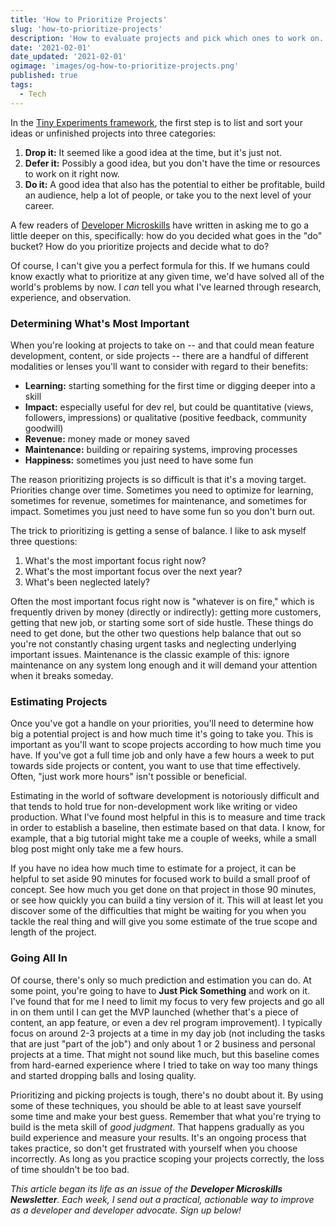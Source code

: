 ```yaml
---
title: 'How to Prioritize Projects'
slug: 'how-to-prioritize-projects'
description: 'How to evaluate projects and pick which ones to work on.'
date: '2021-02-01'
date_updated: '2021-02-01'
ogimage: 'images/og-how-to-prioritize-projects.png'
published: true
tags:
  - Tech
---
```



<GuideBanner />

In the [Tiny Experiments framework](/how-to-finish-what-you-start), the first step is to list and sort your ideas or unfinished projects into three categories:

1. **Drop it:** It seemed like a good idea at the time, but it's just not.
2. **Defer it:** Possibly a good idea, but you don't have the time or resources to work on it right now.
3. **Do it:** A good idea that also has the potential to either be profitable, build an audience, help a lot of people, or take you to the next level of your career.

A few readers of [Developer Microskills](https://developermicroskills.com) have written in asking me to go a little deeper on this, specifically: how do you decided what goes in the "do" bucket? How do you prioritize projects and decide what to do?

Of course, I can't give you a perfect formula for this. If we humans could know exactly what to prioritize at any given time, we'd have solved all of the world's problems by now. I _can_ tell you what I've learned through research, experience, and observation.

### Determining What's Most Important

When you're looking at projects to take on -- and that could mean feature development, content, or side projects -- there are a handful of different modalities or lenses you'll want to consider with regard to their benefits:

- **Learning:** starting something for the first time or digging deeper into a skill
- **Impact:** especially useful for dev rel, but could be quantitative (views, followers, impressions) or qualitative (positive feedback, community goodwill)
- **Revenue:** money made or money saved
- **Maintenance:** building or repairing systems, improving processes
- **Happiness:** sometimes you just need to have some fun

The reason prioritizing projects is so difficult is that it's a moving target. Priorities change over time. Sometimes you need to optimize for learning, sometimes for revenue, sometimes for maintenance, and sometimes for impact. Sometimes you just need to have some fun so you don't burn out.

The trick to prioritizing is getting a sense of balance. I like to ask myself three questions:

1. What's the most important focus right now?
2. What's the most important focus over the next year?
3. What's been neglected lately?

Often the most important focus right now is "whatever is on fire," which is frequently driven by money (directly or indirectly): getting more customers, getting that new job, or starting some sort of side hustle. These things do need to get done, but the other two questions help balance that out so you're not constantly chasing urgent tasks and neglecting underlying important issues. Maintenance is the classic example of this: ignore maintenance on any system long enough and it will demand your attention when it breaks someday.

### Estimating Projects

Once you've got a handle on your priorities, you'll need to determine how big a potential project is and how much time it's going to take you. This is important as you'll want to scope projects according to how much time you have. If you've got a full time job and only have a few hours a week to put towards side projects or content, you want to use that time effectively. Often, "just work more hours" isn't possible or beneficial.

Estimating in the world of software development is notoriously difficult and that tends to hold true for non-development work like writing or video production. What I've found most helpful in this is to measure and time track in order to establish a baseline, then estimate based on that data. I know, for example, that a big tutorial might take me a couple of weeks, while a small blog post might only take me a few hours.

If you have no idea how much time to estimate for a project, it can be helpful to set aside 90 minutes for focused work to build a small proof of concept. See how much you get done on that project in those 90 minutes, or see how quickly you can build a tiny version of it. This will at least let you discover some of the difficulties that might be waiting for you when you tackle the real thing and will give you some estimate of the true scope and length of the project.

### Going All In

Of course, there's only so much prediction and estimation you can do. At some point, you're going to have to **Just Pick Something** and work on it. I've found that for me I need to limit my focus to very few projects and go all in on them until I can get the MVP launched (whether that's a piece of content, an app feature, or even a dev rel program improvement). I typically focus on around 2-3 projects at a time in my day job (not including the tasks that are just "part of the job") and only about 1 or 2 business and personal projects at a time. That might not sound like much, but this baseline comes from hard-earned experience where I tried to take on way too many things and started dropping balls and losing quality.

Prioritizing and picking projects is tough, there's no doubt about it. By using some of these techniques, you should be able to at least save yourself some time and make your best guess. Remember that what you're trying to build is the meta skill of _good judgment_. That happens gradually as you build experience and measure your results. It's an ongoing process that takes practice, so don't get frustrated with yourself when you choose incorrectly. As long as you practice scoping your projects correctly, the loss of time shouldn't be too bad.

_This article began its life as an issue of the **Developer Microskills Newsletter**. Each week, I send out a practical, actionable way to improve as a developer and developer advocate. Sign up below!_
